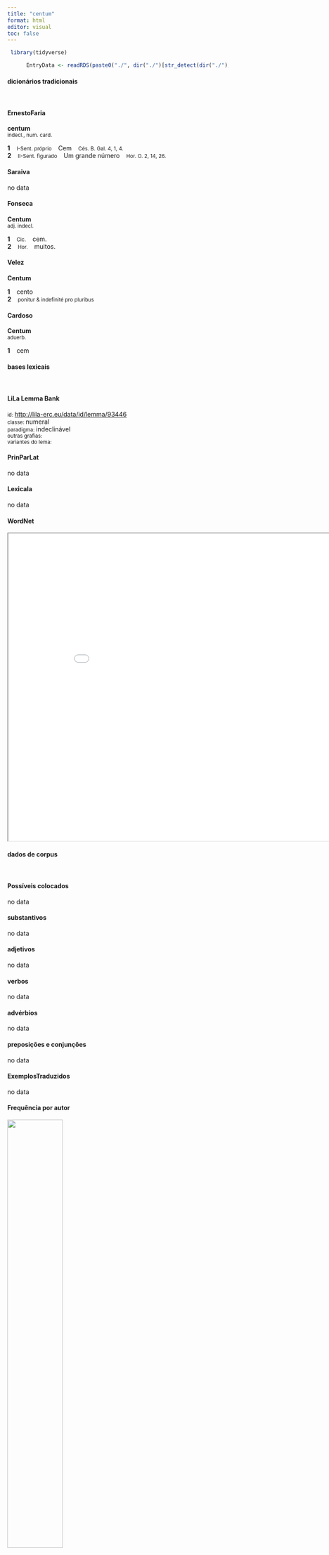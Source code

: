 ```yaml
---
title: "centum"
format: html
editor: visual
toc: false
---
```



```r
 library(tidyverse) 

      EntryData <- readRDS(paste0("./", dir("./")[str_detect(dir("./"), "_xx99-101-110-116-117-109xx_.rds")]))

```


#### dicionários tradicionais

&emsp;




::: panel-tabset

#### ErnestoFaria

<b>centum</b> <br> <small>indecl., num. card.</small> <br> <small></small>   <p> <b>1</b> &ensp; <small>I-Sent. próprio</small> &ensp; Cem &ensp; <small>Cés. B. Gal. 4, 1, 4.</small> <br> <b>2</b> &ensp; <small>II-Sent. figurado</small> &ensp; Um grande número &ensp; <small>Hor. O. 2, 14, 26.</small> </p>




#### Saraiva

no data




#### Fonseca

<b>Centum</b> <br> <small>adj. indecl.</small>   <p> <b>1</b> &ensp; <small>Cic.</small> &ensp; cem. <br> <b>2</b> &ensp; <small>Hor.</small> &ensp; muitos. </p>




#### Velez

<b>Centum</b>   <p> <b>1</b> &ensp; cento <br> <b>2</b> &ensp; <small>ponitur & indefinité pro pluribus</small> </p>




#### Cardoso

<b>Centum</b> <br> <small>aduerb.</small>   <p> <b>1</b> &ensp; cem </p>


:::



#### bases lexicais

&emsp;






::: panel-tabset

#### LiLa Lemma Bank

<small> id: </small> <a href=' http://lila-erc.eu/data/id/lemma/93446 ' target="_blank"> http://lila-erc.eu/data/id/lemma/93446 </a> <br>
<small> classe: </small> numeral    <br>
<small> paradigma: </small> indeclinável <br>
<small> outras grafias: </small>  <br>
<small> variantes do lema: </small>  <br>





#### PrinParLat

no data




#### Lexicala

no data




#### WordNet

<iframe width='900' height='700' src='Media/Tree__xx99-101-110-116-117-109xx__sem_type_lexemes_pt.html'>

</iframe>


:::



#### dados de corpus

&emsp;




::: panel-tabset

#### Possíveis colocados

no data




#### substantivos

no data




#### adjetivos

no data




#### verbos

no data




#### advérbios

no data




#### preposições e conjunções

no data


:::



::: panel-tabset

#### ExemplosTraduzidos

no data




#### Frequência por autor

![](./Media/barchart__xx99-101-110-116-117-109xx__lemma_BY_author_Frequencies.webp){width=50% fig-alt='This charts plots the frequency of lemma by author_Frequencies. The Vergilius subcorpus registers the highest normalized frequency, with the value of 11.58 and an absolute frequency of 6. The Ovidius subcorpus follows, with a normalized frequency of 5.15 and an absolute frequency of 3. the subcorpus with the least normalized frequency is Seneca with the normalized value of 0 and an absolute freqeuncy of 0. here are all the values: subcorpus: Caesar ; normalized frequency: 8 ; absolute frequency: 3.0213762368759. subcorpus: Cicero ; normalized frequency: 4 ; absolute frequency: 0.24918392265331. subcorpus: Horatius ; normalized frequency: 2 ; absolute frequency: 1.77604120415594. subcorpus: Ovidius ; normalized frequency: 3 ; absolute frequency: 5.14756348661633. subcorpus: Phaedrus ; normalized frequency: 1 ; absolute frequency: 1.5181417944436. subcorpus: Sallustius ; normalized frequency: 1 ; absolute frequency: 0.927557740469344. subcorpus: Seneca ; normalized frequency: 0 ; absolute frequency: 0. subcorpus: Suetonius ; normalized frequency: 0 ; absolute frequency: 0. subcorpus: Tacitus ; normalized frequency: 0 ; absolute frequency: 0. subcorpus: Vergilius ; normalized frequency: 6 ; absolute frequency: 11.5830115830116. subcorpus: Hieronymus ; normalized frequency: 2 ; absolute frequency: 4.49337227589306'}




#### Frequência por gênero

![](./Media/barchart__xx99-101-110-116-117-109xx__lemma_BY_genre_Frequencies.webp){width=50% fig-alt='This charts plots the frequency of lemma by genre_Frequencies. The Poesia.épica subcorpus registers the highest normalized frequency, with the value of 11.58 and an absolute frequency of 6. The Poesia.épica subcorpus follows, with a normalized frequency of 11.58 and an absolute frequency of 6. the subcorpus with the least normalized frequency is Poesia.trágica with the normalized value of 0 and an absolute freqeuncy of 0. here are all the values: subcorpus: Prosa.histórica ; normalized frequency: 9 ; absolute frequency: 2.1909004600891. subcorpus: Prosa.filosófica ; normalized frequency: 2 ; absolute frequency: 0.329483863527784. subcorpus: Prosa.oratória ; normalized frequency: 1 ; absolute frequency: 0.0960125968527071. subcorpus: Prosa.epistolográfica ; normalized frequency: 1 ; absolute frequency: 0.264977874347492. subcorpus: Poesia.lírica ; normalized frequency: 2 ; absolute frequency: 1.68251030537562. subcorpus: Poesia.didática ; normalized frequency: 4 ; absolute frequency: 3.39299346848757. subcorpus: Poesia.trágica ; normalized frequency: 0 ; absolute frequency: 0. subcorpus: Poesia.épica ; normalized frequency: 6 ; absolute frequency: 11.5830115830116. subcorpus: Prosa.ficcional ; normalized frequency: 2 ; absolute frequency: 4.49337227589306'}




#### Frequência por século

![](./Media/barchart__xx99-101-110-116-117-109xx__lemma_BY_period_Frequencies.webp){width=50% fig-alt='This charts plots the frequency of lemma by period_Frequencies. The IV.d.C. subcorpus registers the highest normalized frequency, with the value of 4.49 and an absolute frequency of 2. The I.a.C. subcorpus follows, with a normalized frequency of 0.98 and an absolute frequency of 21. the subcorpus with the least normalized frequency is II.d.C. with the normalized value of 0 and an absolute freqeuncy of 0. here are all the values: subcorpus: I.a.C. ; normalized frequency: 21 ; absolute frequency: 0.9774261112404. subcorpus: I.d.C. ; normalized frequency: 4 ; absolute frequency: 0.611901483861098. subcorpus: II.d.C. ; normalized frequency: 0 ; absolute frequency: 0. subcorpus: IV.d.C. ; normalized frequency: 2 ; absolute frequency: 4.49337227589306'}


:::

